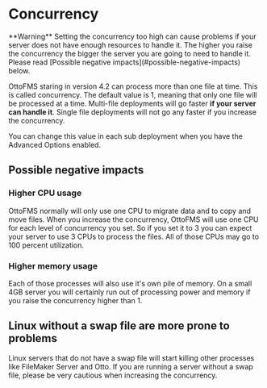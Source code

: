 
# Concurrency

<Callout type="warning">
**Warning** Setting the concurrency too high can cause problems if your server does not have enough resources to handle it. The higher you raise the concurrency the bigger the server you are going to need to handle it. Please read [Possible negative impacts](#possible-negative-impacts) below.

</Callout>

OttoFMS staring in version 4.2 can process more than one file at time. This is called concurrency. The default value is 1, meaning that only one file will be processed at a time. Multi-file deployments will go faster **if your server can handle it**. Single file deployments will not go any faster if you increase the concurrency.

You can change this value in each sub deployment when you have the Advanced Options enabled.

## Possible negative impacts

### Higher CPU usage

OttoFMS normally will only use one CPU to migrate data and to copy and move files. When you increase the concurrency, OttoFMS will use one CPU for each level of concurrency you set. So if you set it to 3 you can expect your server to use 3 CPUs to process the files. All of those CPUs may go to 100 percent utilization.

### Higher memory usage

Each of those processes will also use it's own pile of memory. On a small 4GB server you will certainly run out of processing power and memory if you raise the concurrency higher than 1.

## Linux without a swap file are more prone to problems

Linux servers that do not have a swap file will start killing other processes like FileMaker Server and Otto. If you are running a server without a swap file, please be very cautious when increasing the concurrency.
